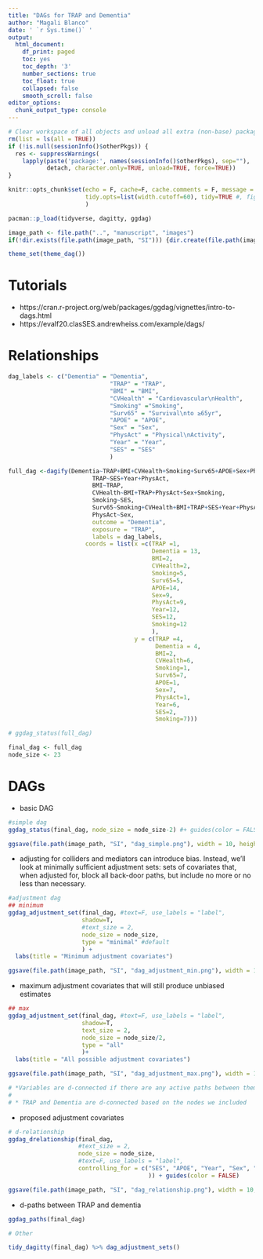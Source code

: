 ```yaml
---
title: "DAGs for TRAP and Dementia"
author: "Magali Blanco"
date: ' `r Sys.time()` '
output:
  html_document:
    df_print: paged
    toc: yes
    toc_depth: '3'
    number_sections: true
    toc_float: true
    collapsed: false
    smooth_scroll: false
editor_options: 
  chunk_output_type: console
---
```


```r
# Clear workspace of all objects and unload all extra (non-base) packages
rm(list = ls(all = TRUE))
if (!is.null(sessionInfo()$otherPkgs)) {
  res <- suppressWarnings(
    lapply(paste('package:', names(sessionInfo()$otherPkgs), sep=""),
           detach, character.only=TRUE, unload=TRUE, force=TRUE))
}

knitr::opts_chunk$set(echo = F, cache=F, cache.comments = F, message = F, warning = F, 
                      tidy.opts=list(width.cutoff=60), tidy=TRUE #, fig.height = 8, fig.width = 8
                      )  

pacman::p_load(tidyverse, dagitty, ggdag)

image_path <- file.path("..", "manuscript", "images")
if(!dir.exists(file.path(image_path, "SI"))) {dir.create(file.path(image_path, "SI"))}

theme_set(theme_dag())

```

# Tutorials

* https://cran.r-project.org/web/packages/ggdag/vignettes/intro-to-dags.html
* https://evalf20.clasSES.andrewheiss.com/example/dags/ 

# Relationships
 
```r
dag_labels <- c("Dementia" = "Dementia",
                             "TRAP" = "TRAP",
                             "BMI" = "BMI",
                             "CVHealth" = "Cardiovascular\nHealth",
                             "Smoking" ="Smoking",
                             "Surv65" = "Survival\nto ≥65yr",
                             "APOE" = "APOE",
                             "Sex" = "Sex",
                             "PhysAct" = "Physical\nActivity",
                             "Year" = "Year",
                             "SES" = "SES"
                             )

full_dag <-dagify(Dementia~TRAP+BMI+CVHealth+Smoking+Surv65+APOE+Sex+PhysAct+Year+SES,
                        TRAP~SES+Year+PhysAct,
                        BMI~TRAP,
                        CVHealth~BMI+TRAP+PhysAct+Sex+Smoking,
                        Smoking~SES,
                        Surv65~Smoking+CVHealth+BMI+TRAP+SES+Year+PhysAct+Sex,
                        PhysAct~Sex,
                        outcome = "Dementia",
                        exposure = "TRAP",
                        labels = dag_labels,
                      coords = list(x =c(TRAP =1,
                                         Dementia = 13,
                                         BMI=2,
                                         CVHealth=2,
                                         Smoking=5,
                                         Surv65=5,
                                         APOE=14,
                                         Sex=9,
                                         PhysAct=9,
                                         Year=12,
                                         SES=12,
                                         Smoking=12
                                         ),
                                    y = c(TRAP =4,
                                          Dementia = 4,
                                          BMI=2,
                                          CVHealth=6,
                                          Smoking=1,
                                          Surv65=7,
                                          APOE=1,
                                          Sex=7,
                                          PhysAct=1,
                                          Year=6,
                                          SES=2,
                                          Smoking=7)))

# ggdag_status(full_dag)

final_dag <- full_dag
node_size <- 23

```

# DAGs

* basic DAG 

```r
#simple dag
ggdag_status(final_dag, node_size = node_size-2) #+ guides(color = FALSE) 

ggsave(file.path(image_path, "SI", "dag_simple.png"), width = 10, height = 6)

```

* adjusting for colliders and mediators can introduce bias. Instead, we’ll look at minimally sufficient adjustment sets: sets of covariates that, when adjusted for, block all back-door paths, but include no more or no less than necessary. 

```r
#adjustment dag
## minimum 
ggdag_adjustment_set(final_dag, #text=F, use_labels = "label", 
                     shadow=T,
                     #text_size = 2, 
                     node_size = node_size,
                     type = "minimal" #default
                     ) + 
  labs(title = "Minimum adjustment covariates")

ggsave(file.path(image_path, "SI", "dag_adjustment_min.png"), width = 10, height = 6)

```

* maximum adjustment covariates that will still produce unbiased estimates

```r
## max
ggdag_adjustment_set(final_dag, #text=F, use_labels = "label", 
                     shadow=T,
                     text_size = 2, 
                     node_size = node_size/2,
                     type = "all"  
                     )+ 
  labs(title = "All possible adjustment covariates")

ggsave(file.path(image_path, "SI", "dag_adjustment_max.png"), width = 10, height = 6)

```

```r
# *Variables are d-connected if there are any active paths between them and d-separated if there are no open paths between them 
# 
# * TRAP and Dementia are d-connected based on the nodes we included

```

* proposed adjustment covariates

```r
# d-relationship
ggdag_drelationship(final_dag,
                    #text_size = 2,
                    node_size = node_size,
                    #text=F, use_labels = "label",  
                    controlling_for = c("SES", "APOE", "Year", "Sex", "Surv65", "PhysAct"
                                        )) + guides(color = FALSE) 

ggsave(file.path(image_path, "SI", "dag_relationship.png"), width = 10, height = 6)

```

* d-paths between TRAP and dementia

```r
ggdag_paths(final_dag)

```


```r
# Other 

tidy_dagitty(final_dag) %>% dag_adjustment_sets()

```

